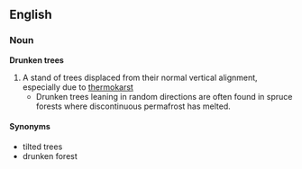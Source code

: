 ==English==
===Noun===
'''Drunken trees''' 
#A stand of trees displaced from their normal vertical alignment, especially due to [[thermokarst]]
#*Drunken trees leaning in random directions are often found in spruce forests where discontinuous permafrost has melted.
====Synonyms====
*tilted trees
*drunken forest